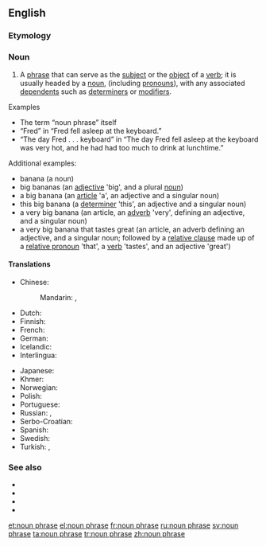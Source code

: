 ==English==
{{wikipedia|lang=en}}

===Etymology===
{{compound|noun|phrase|lang=en}}

===Noun===
{{en-noun|head=[[noun]] [[phrase]]}}

# {{label|en|grammar}} A [[phrase]] that can serve as the [[subject]] or the [[object]] of a [[verb]]; it is usually headed by a [[noun]], (including [[pronoun]]s), with any associated [[dependent]]s such as [[determiner]]s or [[modifier]]s.

; Examples
* The term “noun phrase” itself
* “Fred” in “Fred fell asleep at the keyboard.”
* “The day Fred . . . keyboard” in “The day Fred fell asleep at the keyboard was very hot, and he had had too much to drink at lunchtime.”

; Additional examples: 
* banana (a noun)
* big bananas (an [[adjective]] 'big', and a plural [[noun]])
* a big banana (an [[article]] 'a', an adjective and a singular noun)
* this big banana (a [[determiner]] 'this', an adjective and a singular noun)
* a very big banana (an article, an [[adverb]] 'very', defining an adjective, and a singular noun)
* a very big banana that tastes great (an article, an adverb defining an adjective, and a singular noun; followed by a [[relative clause]] made up of a [[relative pronoun]] 'that', a [[verb]] 'tastes', and an adjective 'great')

====Translations====
{{trans-top|phrase that can serve as the subject or the object of a verb}}
* Chinese:
*: Mandarin: {{t|cmn|名詞短語|sc=Hani}}, {{t|cmn|名词短语|tr=míngcí duǎnyǔ|sc=Hani}}
* Dutch: {{t|nl|nominale constituent|m}}
* Finnish: {{t|fi|nominilauseke}}
* French: {{t+|fr|locution nominale|f}}
* German: {{t+|de|Nominalphrase|f}}
* Icelandic: {{t|is|nafnliður|m}}
* Interlingua: {{t|ia|phrase substantival}}
{{trans-mid}}
* Japanese: {{t|ja|名詞句|tr=めいしく, meishiku|sc=Jpan}}
* Khmer: {{t|km|កន្សោមនាម|sc=Khmr|tr=kɑnsaom niem}}
* Norwegian: {{t|no|substantivfrase}}
* Polish: {{t|pl|fraza rzeczownikowa|f}}
* Portuguese: {{t|pt|[[locução]] [[substantiva]]/[[nominal]]|f}}
* Russian: {{t|ru|именно́е словосочета́ние|n}}, {{t|ru|субстанти́вное словосочета́ние|n}}
* Serbo-Croatian: {{t|sh|imenička fraza}}
* Spanish: {{t|es|sintagma nominal|m}}
* Swedish: {{t+|sv|nominalfras|c}}
* Turkish: {{t+|tr|ad tamlaması}}, {{t|tr|isim tamlaması}}
{{trans-bottom}}

===See also===
* {{l|en|verb phrase}}
* {{l|en|adjective phrase}}
* {{l|en|adverbial phrase}}
* {{l|en|prepositional phrase}}

[[et:noun phrase]]
[[el:noun phrase]]
[[fr:noun phrase]]
[[ru:noun phrase]]
[[sv:noun phrase]]
[[ta:noun phrase]]
[[tr:noun phrase]]
[[zh:noun phrase]]